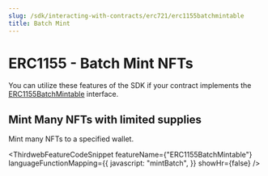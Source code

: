 ```yaml
---
slug: /sdk/interacting-with-contracts/erc721/erc1155batchmintable
title: Batch Mint
---
```



# ERC1155 - Batch Mint NFTs

You can utilize these features of the SDK if your contract implements the [ERC1155BatchMintable](/solidity/extensions/erc1155batchmintable) interface.

<div className="row" style={{ marginBottom: 24 }}>
  <div className="col col--12" style={{ marginTop: 8 }}>
    <QuickstartCard
      name="Learn how to implement ERC1155BatchMintable in your smart contract"
      link={"/solidity/extensions/erc1155batchmintable"}
      image="/assets/icons/general.png"
    />
  </div>
</div>

## Mint Many NFTs with limited supplies

Mint many NFTs to a specified wallet.

<ThirdwebFeatureCodeSnippet
  featureName={"ERC1155BatchMintable"}
  languageFunctionMapping={{
    javascript: "mintBatch",
  }}
  showHr={false}
/>
